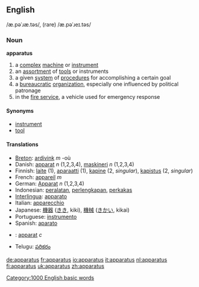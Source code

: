 ==English==
/æ.pəˈɹæ.təs/, (rare) /æ.pəˈɹeɪ.təs/

=== Noun ===
'''apparatus'''

# a [[complex]] [[machine]] or [[instrument]]
# an [[assortment]] of [[tool]]s or instruments
# a given [[system]] of [[procedure]]s for accomplishing a certain goal
# a [[bureaucratic]] [[organization]], especially one influenced by political patronage
# in the [[fire service]], a vehicle used for emergency response

==== Synonyms ====
*[[instrument]]
*[[tool]]

==== Translations ====
*[[Breton]]: [[ardivink]] ''m'' -où
*Danish: [[apparat]] ''n'' (1,2,3,4), [[maskineri]] ''n'' (1,2,3,4)
*Finnish: [[laite]] (1), [[aparaatti]] (1), [[kapine]] (2, ''singular''), [[kapistus]] (2, ''singular'')
*French: [[appareil]] ''m''
*German: [[Apparat]] ''n'' (1,2,3,4)
*Indonesian: [[alat|peralatan]], [[lengkap|perlengkapan]], [[perkakas]]
*[[Interlingua]]: [[apparato]] 
*Italian: [[apparecchio]] 
*Japanese: [[機器]] ([[きき]], kiki), [[機械]] ([[きかい]], kikai)
*Portuguese: [[instrumento]] 
*Spanish: [[aparato]]
*{{sv}}: [[apparat]] ''c''
*Telugu: [[పరికరం]]

[[Category:1000 English basic words]]

[[de:apparatus]]
[[fr:apparatus]]
[[io:apparatus]]
[[it:apparatus]]
[[nl:apparatus]]
[[fi:apparatus]]
[[uk:apparatus]]
[[zh:apparatus]]